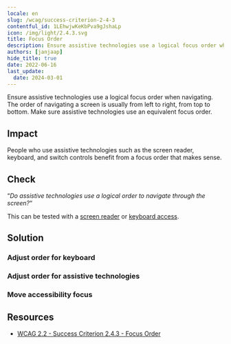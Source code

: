 ```yaml
---
locale: en
slug: /wcag/success-criterion-2-4-3
contentful_id: 1LEhwjwKeKbPva9gJshaLp
icon: /img/light/2.4.3.svg
title: Focus Order
description: Ensure assistive technologies use a logical focus order when navigating.
authors: [janjaap]
hide_title: true
date: 2022-06-16
last_update:
  date: 2024-03-01
---
```


<Hero
  title="Focus Order"
  imageSrc="/img/light/2.4.3.svg"
  alt="WCAG 2.4.3 - Logo"
  prefix="Success Criterion 2.4.3"
  suffix="Level A"
/>

Ensure assistive technologies use a logical focus order when navigating. The order of navigating a screen is usually from left to right, from top to bottom. Make sure assistive technologies use an equivalent focus order.

## Impact

People who use assistive technologies such as the screen reader, keyboard, and switch controls benefit from a focus order that makes sense.

## Check

“*Do assistive technologies use a logical order to navigate through the screen?*“

This can be tested with a [screen reader](/en/stats/screen-reader) or [keyboard access](/en/stats/keyboard-access).

## Solution

### Adjust order for keyboard

<CodeSample id="keyboard-order" locale="en"/>

### Adjust order for assistive technologies

<CodeSample id="accessibility-order" locale="en"/>

### Move accessibility focus

<CodeSample id="accessibility-focus" locale="en"/>

## Resources

- [WCAG 2.2 - Success Criterion 2.4.3 - Focus Order](https://www.w3.org/TR/WCAG22/#focus-order)

